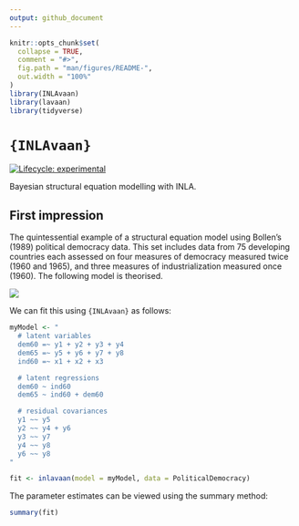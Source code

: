 ```yaml
---
output: github_document
---
```


<!-- README.md is generated from README.Rmd. Please edit that file -->

```r
knitr::opts_chunk$set(
  collapse = TRUE,
  comment = "#>",
  fig.path = "man/figures/README-",
  out.width = "100%"
)
library(INLAvaan)
library(lavaan)
library(tidyverse)
```

# `{INLAvaan}`

<!-- badges: start -->
[![Lifecycle: experimental](https://img.shields.io/badge/lifecycle-experimental-orange.svg)](https://lifecycle.r-lib.org/articles/stages.html#experimental)
<!-- badges: end -->

Bayesian structural equation modelling with INLA.

## First impression

The quintessential example of a structural equation model using Bollen's (1989) political democracy data.
This set includes data from 75 developing countries each assessed on four measures of democracy measured twice (1960 and 1965), and three measures of industrialization measured once (1960).
The following model is theorised.


![](man/figures/politicaldemocracy1.png)

We can fit this using `{INLAvaan}` as follows:

```r
myModel <- "
  # latent variables
  dem60 =~ y1 + y2 + y3 + y4
  dem65 =~ y5 + y6 + y7 + y8
  ind60 =~ x1 + x2 + x3

  # latent regressions
  dem60 ~ ind60
  dem65 ~ ind60 + dem60

  # residual covariances
  y1 ~~ y5
  y2 ~~ y4 + y6
  y3 ~~ y7
  y4 ~~ y8
  y6 ~~ y8
"

fit <- inlavaan(model = myModel, data = PoliticalDemocracy)
```

The parameter estimates can be viewed using the summary method:

```r
summary(fit)
```
